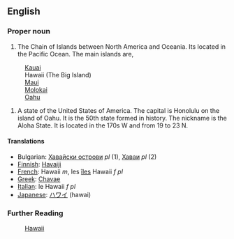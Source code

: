 ==English==

===Proper noun===

# The Chain of Islands between North America and Oceania.  Its located in the Pacific Ocean.  The main islands are, 
:[[Kauai]]
:Hawaii (The Big Island)
:[[Maui]]
:[[Molokai]]
:[[Oahu]]

# A state of the United States of America. The capital is Honolulu on the island of Oahu.  It is the 50th state formed in history.  The nickname is the Aloha State.  It is located in the 170s W and from 19 to 23 N.

====Translations====

*Bulgarian: [[Хавайски острови]] ''pl'' (1), [[Хаваи]] ''pl'' (2)
*[[Finnish]]: [[Havaiji]]
*[[French]]: Hawaii ''m'', les [[îles]] Hawaii ''f pl''
*[[Greek]]: [[Chavae]]
*[[Italian]]: le Hawaii ''f pl''
*[[Japanese]]: [[ハワイ]] (hawai)

===Further Reading===

:[[en:Hawaii|Hawaii]]